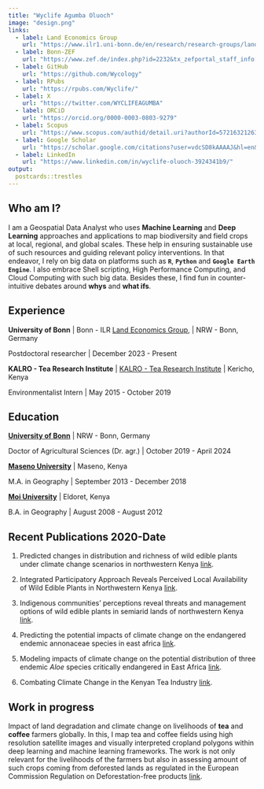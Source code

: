 ```yaml
---
title: "Wyclife Agumba Oluoch"
image: "design.png"
links:
  - label: Land Economics Group
    url: "https://www.ilr1.uni-bonn.de/en/research/research-groups/land-economics"
  - label: Bonn-ZEF
    url: "https://www.zef.de/index.php?id=2232&tx_zefportal_staff_info[ref]=2252&tx_zefportal_staff_info[uid]=1975&tx_zefportal_staff_profile[uid]=1975&no_cache=1"
  - label: GitHub
    url: "https://github.com/Wycology"
  - label: RPubs
    url: "https://rpubs.com/Wyclife/"
  - label: X
    url: "https://twitter.com/WYCLIFEAGUMBA"
  - label: ORCiD
    url: "https://orcid.org/0000-0003-0803-9279"
  - label: Scopus
    url: "https://www.scopus.com/authid/detail.uri?authorId=57216321263"
  - label: Google Scholar
    url: "https://scholar.google.com/citations?user=vdcSD8kAAAAJ&hl=en&oi=ao"
  - label: LinkedIn
    url: "https://www.linkedin.com/in/wyclife-oluoch-3924341b9/"
output:
  postcards::trestles
---
```


## Who am I?

I am a Geospatial Data Analyst who uses **Machine Learning** and **Deep Learning** approaches and applications to map biodiversity and field crops at local, regional, and global scales. These help in ensuring sustainable use of such resources and guiding relevant policy interventions. In that endeavor, I rely on big data on platforms such as **`R`**, **`Python`** and **`Google Earth Engine`**. I also embrace Shell scripting, High Performance Computing, and Cloud Computing with such big data. Besides these, I find fun in counter-intuitive debates around **whys** and **what ifs**.

## Experience

**University of Bonn** \| Bonn - ILR [Land Economics Group](https://www.ilr1.uni-bonn.de/en/research/research-groups/land-economics), \| NRW - Bonn, Germany

Postdoctoral researcher \|  December 2023 - Present

**KALRO - Tea Research Institute** \| [KALRO - Tea Research Institute](https://www.kalro.org/tea/) \| Kericho, Kenya

Environmentalist Intern \|  May 2015 - October 2019

## Education

**[University of Bonn](https://www.uni-bonn.de/en/university/university)** \| NRW - Bonn, Germany

Doctor of Agricultural Sciences (Dr. agr.) \| October 2019 - April 2024

**[Maseno University](https://www.maseno.ac.ke/)** \| Maseno, Kenya

M.A. in Geography \| September 2013 - December 2018

**[Moi University](http://mu.ac.ke/)** \| Eldoret, Kenya

B.A. in Geography \| August 2008 - August 2012

## Recent Publications 2020-Date

1. Predicted changes in distribution and richness of wild edible plants under climate change scenarios in northwestern Kenya [link](https://link.springer.com/article/10.1007/s10113-023-02175-3).

2. Integrated Participatory Approach Reveals Perceived Local Availability of Wild Edible Plants in Northwestern Kenya [link](https://doi.org/10.1007/s10745-023-00405-0).

3. Indigenous communities’ perceptions reveal threats and management options of wild edible plants in semiarid lands of northwestern Kenya [link](https://doi.org/10.1186/s13002-023-00584-6).

4. Predicting the potential impacts of climate change on the endangered endemic annonaceae species in east africa [link](https://doi.org/10.1016/j.heliyon.2023.e17405).

5. Modeling impacts of climate change on the potential distribution of three endemic _Aloe_ species critically endangered in East Africa [link](https://doi.org/10.1016/j.ecoinf.2022.101765).

6. Combating Climate Change in the Kenyan Tea Industry [link](https://doi.org/10.3389/fpls.2020.00339).

## Work in progress

Impact of land degradation and climate change on livelihoods of **tea** and **coffee** farmers globally. In this, I map tea and coffee fields using high resolution satellite images and visually interpreted cropland polygons within deep learning and machine learning frameworks. The work is not only relevant for the livelihoods of the farmers but also in assessing amount of such crops coming from deforested lands as regulated in the European Commission Regulation on Deforestation-free products [link](https://environment.ec.europa.eu/topics/forests/deforestation/regulation-deforestation-free-products_en).